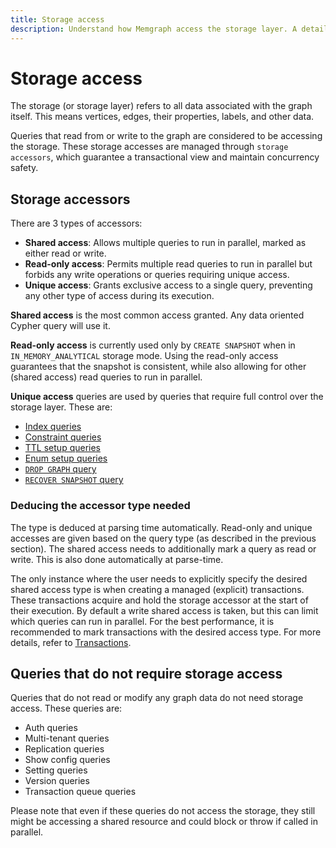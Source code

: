 ```yaml
---
title: Storage access
description: Understand how Memgraph access the storage layer. A detailed resource to optimize multi-client throughput.
---
```



# Storage access

The storage (or storage layer) refers to all data associated with the graph itself.
This means vertices, edges, their properties, labels, and other data.

Queries that read from or write to the graph are considered to be accessing the storage. These storage accesses are managed through `storage accessors`, which guarantee a transactional view and maintain concurrency safety.

## Storage accessors

There are 3 types of accessors:
- **Shared access**: Allows multiple queries to run in parallel, marked as either read or write.
- **Read-only access**: Permits multiple read queries to run in parallel but forbids any write operations or queries requiring unique access.
- **Unique access**: Grants exclusive access to a single query, preventing any other type of access during its execution.

**Shared access** is the most common access granted. Any data oriented Cypher query will use it.

**Read-only access** is currently used only by `CREATE SNAPSHOT` when in `IN_MEMORY_ANALYTICAL` storage mode. Using the read-only access guarantees that the snapshot is consistent, while also allowing for other (shared access) read queries to run in parallel.

**Unique access** queries are used by queries that require full control over the storage layer. These are:
- [Index queries](/fundamentals/indexes)
- [Constraint queries](/fundamentals/constraints)
- [TTL setup queries](/querying/time-to-live)
- [Enum setup queries](/fundamentals/data-types#enum)
- [`DROP GRAPH` query](/querying/clauses/drop-graph)
- [`RECOVER SNAPSHOT` query](/database-management/backup-and-restore#restore-data)

### Deducing the accessor type needed

The type is deduced at parsing time automatically.
Read-only and unique accesses are given based on the query type (as described in the previous section).
The shared access needs to additionally mark a query as read or write. This is also done automatically at parse-time.

The only instance where the user needs to explicitly specify the desired shared access type is when creating a managed (explicit) transactions.
These transactions acquire and hold the storage accessor at the start of their execution.
By default a write shared access is taken, but this can limit which queries can run in parallel. For the best performance, it is recommended to mark transactions with the desired access type.
For more details, refer to [Transactions](/fundamentals/transactions).

## Queries that do not require storage access

Queries that do not read or modify any graph data do not need storage access.
These queries are:
- Auth queries
- Multi-tenant queries
- Replication queries
- Show config queries
- Setting queries
- Version queries
- Transaction queue queries

Please note that even if these queries do not access the storage, they still might be accessing a shared resource and could block or throw if called in parallel.
